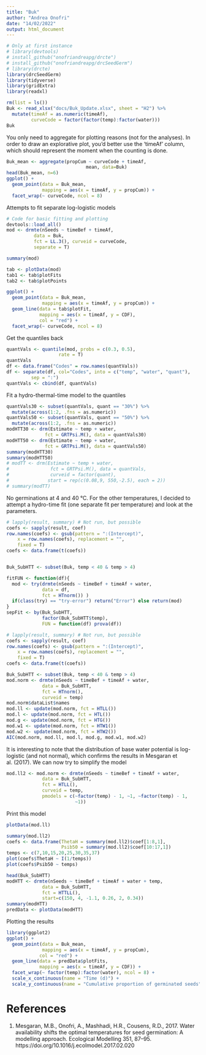```yaml
---
title: "Buk"
author: "Andrea Onofri"
date: "14/02/2022"
output: html_document
---
```



```r
# Only at first instance
# library(devtools)
# install_github("onofriandreapg/drcte")
# install_github("onofriandreapg/drcSeedGerm")
# library(drcte)
library(drcSeedGerm)
library(tidyverse)
library(gridExtra)
library(readxl)

rm(list = ls())
Buk <- read_xlsx("docs/Buk_Update.xlsx", sheet = "H2") %>% 
  mutate(timeAf = as.numeric(timeAf),
         curveCode = factor(factor(temp):factor(water)))
Buk
```

You only need to aggregate for plotting reasons (not for the analyses). In order to draw an explorative plot, you'd better use the 'timeAf' column, which should represent the moment when the counting is done.

```r
Buk_mean <- aggregate(propCum ~ curveCode + timeAf,
                             mean, data=Buk)
head(Buk_mean, n=6)
ggplot() +
  geom_point(data = Buk_mean, 
             mapping = aes(x = timeAf, y = propCum)) +
  facet_wrap(~ curveCode, ncol = 8)
```

Attempts to fit separate log-logistic models

```r
# Code for basic fitting and plotting
devtools::load_all()
mod <- drmte(nSeeds ~ timeBef + timeAf,
          data = Buk,
          fct = LL.3(), curveid = curveCode,
          separate = T)

summary(mod)

tab <- plotData(mod)
tab1 <- tab$plotFits
tab2 <- tab$plotPoints

ggplot() +
  geom_point(data = Buk_mean, 
             mapping = aes(x = timeAf, y = propCum)) +
  geom_line(data = tab$plotFit, 
            mapping = aes(x = timeAf, y = CDF), 
            col = "red") +
  facet_wrap(~ curveCode, ncol = 8)
```

Get the quantiles back

```r
quantVals <- quantile(mod, probs = c(0.3, 0.5),
                   rate = T)
quantVals
df <- data.frame("Codes" = row.names(quantVals))
df <- separate(df, col="Codes", into = c("temp", "water", "quant"), 
         sep = ":")
quantVals <- cbind(df, quantVals)
```

Fit a hydro-thermal-time model to the quantiles

```r
quantVals30 <- subset(quantVals, quant == "30%") %>% 
  mutate(across(1:2, .fns = as.numeric))
quantVals50 <- subset(quantVals, quant == "50%") %>% 
  mutate(across(1:2, .fns = as.numeric))
modHTT30 <- drm(Estimate ~ temp + water,
              fct = GRTPsi.M(), data = quantVals30)
modHTT50 <- drm(Estimate ~ temp + water,
              fct = GRTPsi.M(), data = quantVals50)
summary(modHTT30)
summary(modHTT50)
# modTT <- drm(Estimate ~ temp + water,
#               fct = GRTPsi.M(), data = quantVals,
#               curveid = factor(quant),
#              start = rep(c(0.08,9, 550,-2.5), each = 2))
# summary(modTT)
```


No germinations at 4 and 40 °C. For the other temperatures, I decided to attempt a hydro-time fit (one separate fit per temperature) and look at the parameters.

```r
# lapply(result, summary) # Not run, but possible
coefs <- sapply(result, coef)
row.names(coefs) <- gsub(pattern = ":(Intercept)", 
    x = row.names(coefs), replacement = "",
    fixed = T)
coefs <- data.frame(t(coefs))


Buk_SubHTT <- subset(Buk, temp < 40 & temp > 4)

fitFUN <- function(df){
  mod <- try(drmte(nSeeds ~ timeBef + timeAf + water,
             data = df,
             fct = HTnorm()) )
  if(class(try) == "try-error") return("Error") else return(mod)
}
sepFit <- by(Buk_SubHTT, 
             factor(Buk_SubHTT$temp), 
             FUN = function(df) prova(df))

# lapply(result, summary) # Not run, but possible
coefs <- sapply(result, coef)
row.names(coefs) <- gsub(pattern = ":(Intercept)", 
    x = row.names(coefs), replacement = "",
    fixed = T)
coefs <- data.frame(t(coefs))
```

```r
Buk_SubHTT <- subset(Buk, temp < 40 & temp > 4)
mod.norm <- drmte(nSeeds ~ timeBef + timeAf + water,
             data = Buk_SubHTT,
             fct = HTnorm(),
             curveid = temp)
mod.norm$dataList$names
mod.ll <- update(mod.norm, fct = HTLL())
mod.l <- update(mod.norm, fct = HTL())
mod.g <- update(mod.norm, fct = HTG())
mod.w1 <- update(mod.norm, fct = HTW1())
mod.w2 <- update(mod.norm, fct = HTW2())
AIC(mod.norm, mod.ll, mod.l, mod.g, mod.w1, mod.w2)
```

It is interesting to note that the distribution of base water potential is log-logistic (and not normal), which confirms the results in Mesgaran et al. (2017). We can now try to simplify the model

```r
mod.ll2 <- mod.norm <- drmte(nSeeds ~ timeBef + timeAf + water,
             data = Buk_SubHTT,
             fct = HTLL(),
             curveid = temp,
             pmodels = c(~factor(temp) - 1, ~1, ~factor(temp) - 1,
                         ~1))
```

Print this model

```r
plotData(mod.ll)
```

```r
summary(mod.ll2)
coefs <- data.frame(ThetaH = summary(mod.ll2)$coef[1:8,1],
                    Psib50 = summary(mod.ll2)$coef[10:17,1]) 
temps <- c(7,10,15,20,25,30,35,37)
plot(coefs$ThetaH ~ I(1/temps))
plot(coefs$Psib50 ~ temps)
```


```r
head(Buk_SubHTT)
modHTT <- drmte(nSeeds ~ timeBef + timeAf + water + temp,
             data = Buk_SubHTT,
             fct = HTTLL(),
             start=c(150, 4, -1.1, 0.26, 2, 0.34))
summary(modHTT)
predData <- plotData(modHTT)
```


Plotting the results

```r
library(ggplot2)
ggplot() +
  geom_point(data = Buk_mean, 
             mapping = aes(x = timeAf, y = propCum),
            col = "red") +
  geom_line(data = predData$plotFits, 
            mapping = aes(x = timeAf, y = CDF)) +
  facet_wrap(~ factor(temp):factor(water), ncol = 8) +
  scale_x_continuous(name = "Time (d)") +
  scale_y_continuous(name = "Cumulative proportion of germinated seeds")
```


# References

1. Mesgaran, M.B., Onofri, A., Mashhadi, H.R., Cousens, R.D., 2017. Water availability shifts the optimal temperatures for seed germination: A modelling approach. Ecological Modelling 351, 87–95. https://doi.org/10.1016/j.ecolmodel.2017.02.020


